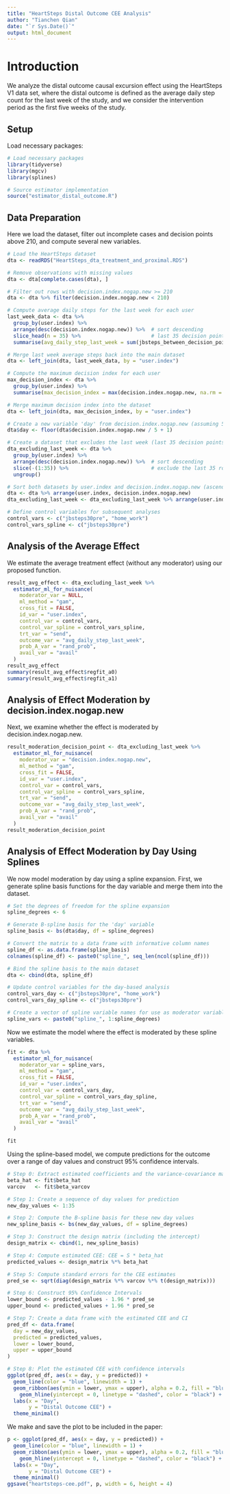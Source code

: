 ```yaml
---
title: "HeartSteps Distal Outcome CEE Analysis"
author: "Tianchen Qian"
date: "`r Sys.Date()`"
output: html_document
---
```


# Introduction

We analyze the distal outcome causal excursion effect using the HeartSteps V1
data set, where the distal outcome is defined as the average daily step count
for the last week of the study, and we consider the intervention period as the
first five weeks of the study.

## Setup

Load necessary packages:

```r
# Load necessary packages
library(tidyverse)
library(mgcv)
library(splines)

# Source estimator implementation
source("estimator_distal_outcome.R")
```

## Data Preparation

Here we load the dataset, filter out incomplete cases and decision points above 210, and compute several new variables.

```r
# Load the HeartSteps dataset
dta <- readRDS("HeartSteps_dta_treatment_and_proximal.RDS")

# Remove observations with missing values
dta <- dta[complete.cases(dta), ]

# Filter out rows with decision.index.nogap.new >= 210
dta <- dta %>% filter(decision.index.nogap.new < 210)

# Compute average daily steps for the last week for each user 
last_week_data <- dta %>%
  group_by(user.index) %>%
  arrange(desc(decision.index.nogap.new)) %>%  # sort descending
  slice_head(n = 35) %>%                       # last 35 decision points
  summarise(avg_daily_step_last_week = sum(jbsteps_between_decision_points, na.rm = TRUE) / 7, .groups = 'drop')

# Merge last week average steps back into the main dataset
dta <- left_join(dta, last_week_data, by = "user.index")

# Compute the maximum decision index for each user
max_decision_index <- dta %>%
  group_by(user.index) %>%
  summarise(max_decision_index = max(decision.index.nogap.new, na.rm = TRUE), .groups = 'drop')

# Merge maximum decision index into the dataset
dta <- left_join(dta, max_decision_index, by = "user.index")

# Create a new variable 'day' from decision.index.nogap.new (assuming 5 decisions per day)
dta$day <- floor(dta$decision.index.nogap.new / 5 + 1)

# Create a dataset that excludes the last week (last 35 decision points per user)
dta_excluding_last_week <- dta %>%
  group_by(user.index) %>%
  arrange(desc(decision.index.nogap.new)) %>%  # sort descending
  slice(-(1:35)) %>%                           # exclude the last 35 rows
  ungroup()

# Sort both datasets by user.index and decision.index.nogap.new (ascending)
dta <- dta %>% arrange(user.index, decision.index.nogap.new)
dta_excluding_last_week <- dta_excluding_last_week %>% arrange(user.index, decision.index.nogap.new)

# Define control variables for subsequent analyses
control_vars <- c("jbsteps30pre", "home_work")
control_vars_spline <- c("jbsteps30pre")
```

## Analysis of the Average Effect

We estimate the average treatment effect (without any moderator) using our proposed function.

```r
result_avg_effect <- dta_excluding_last_week %>% 
  estimator_ml_for_nuisance(
    moderator_var = NULL,
    ml_method = "gam",
    cross_fit = FALSE,
    id_var = "user.index",
    control_var = control_vars,
    control_var_spline = control_vars_spline,
    trt_var = "send",
    outcome_var = "avg_daily_step_last_week", 
    prob_A_var = "rand_prob",
    avail_var = "avail"
  )
result_avg_effect
summary(result_avg_effect$regfit_a0)
summary(result_avg_effect$regfit_a1)
```

## Analysis of Effect Moderation by decision.index.nogap.new

Next, we examine whether the effect is moderated by decision.index.nogap.new.

```r
result_moderation_decision_point <- dta_excluding_last_week %>% 
  estimator_ml_for_nuisance(
    moderator_var = "decision.index.nogap.new",
    ml_method = "gam",
    cross_fit = FALSE,
    id_var = "user.index",
    control_var = control_vars,
    control_var_spline = control_vars_spline,
    trt_var = "send",
    outcome_var = "avg_daily_step_last_week", 
    prob_A_var = "rand_prob",
    avail_var = "avail"
  )
result_moderation_decision_point
```

## Analysis of Effect Moderation by Day Using Splines

We now model moderation by day using a spline expansion. First, we generate 
spline basis functions for the day variable and merge them into the dataset.

```r
# Set the degrees of freedom for the spline expansion
spline_degrees <- 6

# Generate B-spline basis for the 'day' variable
spline_basis <- bs(dta$day, df = spline_degrees)

# Convert the matrix to a data frame with informative column names
spline_df <- as.data.frame(spline_basis)
colnames(spline_df) <- paste0("spline_", seq_len(ncol(spline_df)))

# Bind the spline basis to the main dataset
dta <- cbind(dta, spline_df)

# Update control variables for the day-based analysis
control_vars_day <- c("jbsteps30pre", "home_work")
control_vars_day_spline <- c("jbsteps30pre")

# Create a vector of spline variable names for use as moderator variables
spline_vars <- paste0("spline_", 1:spline_degrees)
```

Now we estimate the model where the effect is moderated by these spline variables.

```r
fit <- dta %>% 
  estimator_ml_for_nuisance(
    moderator_var = spline_vars,
    ml_method = "gam",
    cross_fit = FALSE,
    id_var = "user.index",
    control_var = control_vars_day,
    control_var_spline = control_vars_day_spline,
    trt_var = "send",
    outcome_var = "avg_daily_step_last_week", 
    prob_A_var = "rand_prob",
    avail_var = "avail"
  )

fit

```

Using the spline-based model, we compute predictions for the outcome over a range of day values and construct 95% confidence intervals.

```r

# Step 0: Extract estimated coefficients and the variance-covariance matrix
beta_hat <- fit$beta_hat
varcov   <- fit$beta_varcov

# Step 1: Create a sequence of day values for prediction
new_day_values <- 1:35

# Step 2: Compute the B-spline basis for these new day values
new_spline_basis <- bs(new_day_values, df = spline_degrees)

# Step 3: Construct the design matrix (including the intercept)
design_matrix <- cbind(1, new_spline_basis)

# Step 4: Compute estimated CEE: CEE = S * beta_hat
predicted_values <- design_matrix %*% beta_hat

# Step 5: Compute standard errors for the CEE estimates
pred_se <- sqrt(diag(design_matrix %*% varcov %*% t(design_matrix)))

# Step 6: Construct 95% Confidence Intervals
lower_bound <- predicted_values - 1.96 * pred_se
upper_bound <- predicted_values + 1.96 * pred_se

# Step 7: Create a data frame with the estimated CEE and CI
pred_df <- data.frame(
  day = new_day_values,
  predicted = predicted_values,
  lower = lower_bound,
  upper = upper_bound
)

# Step 8: Plot the estimated CEE with confidence intervals
ggplot(pred_df, aes(x = day, y = predicted)) +
  geom_line(color = "blue", linewidth = 1) +
  geom_ribbon(aes(ymin = lower, ymax = upper), alpha = 0.2, fill = "blue") +
    geom_hline(yintercept = 0, linetype = "dashed", color = "black") +
  labs(x = "Day",
       y = "Distal Outcome CEE") +
  theme_minimal()
```

We make and save the plot to be included in the paper:

```r
p <- ggplot(pred_df, aes(x = day, y = predicted)) +
  geom_line(color = "blue", linewidth = 1) +
  geom_ribbon(aes(ymin = lower, ymax = upper), alpha = 0.2, fill = "blue") +
    geom_hline(yintercept = 0, linetype = "dashed", color = "black") +
  labs(x = "Day",
       y = "Distal Outcome CEE") +
  theme_minimal()
ggsave("heartsteps-cee.pdf", p, width = 6, height = 4)
```